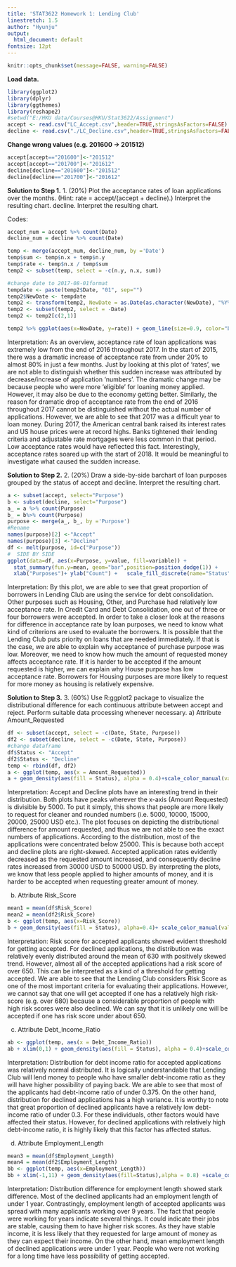 ```yaml
---
title: 'STAT3622 Homework 1: Lending Club'
linestretch: 1.5
author: "Hyunju"
output:
  html_document: default
fontsize: 12pt
---
```


```r
knitr::opts_chunk$set(message=FALSE, warning=FALSE)
```

\begin{center}
{\sf Name: Hyunju  \\
University No.:  }
\end{center}

**Load data.**
```r
library(ggplot2)
library(dplyr)
library(ggthemes)
library(reshape2)
#setwd("E:/HKU data/Courses@HKU/Stat3622/Assignment")
accept <- read.csv("LC_Accept.csv",header=TRUE,stringsAsFactors=FALSE)
decline <- read.csv("./LC_Decline.csv",header=TRUE,stringsAsFactors=FALSE)
```

**Change wrong values (e.g. 201600 -> 201512)**
```r
accept[accept=="201600"]<-"201512"
accept[accept=="201700"]<-"201612"
decline[decline=="201600"]<-"201512"
decline[decline=="201700"]<-"201612"
```


**Solution to Step 1.** 1. (20%) Plot the acceptance rates of loan applications over the months. (Hint: rate = accept/(accept + decline).) Interpret the resulting chart.
decline. Interpret the resulting chart.

Codes:
```r
accept_num = accept %>% count(Date)
decline_num = decline %>% count(Date)

temp <- merge(accept_num, decline_num, by ='Date')
temp$sum <- temp$n.x + temp$n.y
temp$rate <- temp$n.x / temp$sum
temp2 <- subset(temp, select = -c(n.y, n.x, sum))

#change date to 2017-08-01format
tempdate <- paste(temp2$Date, "01", sep="")
temp2$NewDate <- tempdate
temp2 <- transform(temp2, NewDate = as.Date(as.character(NewDate), "%Y%m%d"))
temp2 <- subset(temp2, select = -Date)
temp2 <- temp2[c(2,1)]

temp2 %>% ggplot(aes(x=NewDate, y=rate)) + geom_line(size=0.9, color="black") + geom_point(size=2, color="black") + theme_stata() + labs(title="Acceptance Rate of Loan Applications over Months", x= "Date", y = "Rate")
```

Interpretation: As an overview, acceptance rate of loan applications was extremely low from the end of 2016 throughout 2017. In the start of 2015, there was a dramatic increase of acceptance rate from under 20% to almost 80% in just a few months. Just by looking at this plot of 'rates', we are not able to distinguish whether this sudden increase was attributed by decrease/increase of application 'numbers'. The dramatic change may be because people who were more 'eligible' for loaning money applied. However, it may also be due to the economy getting better.
Similarly, the reason for dramatic drop of acceptance rate from the end of 2016 throughout 2017 cannot be distinguished without the actual number of applications. However, we are able to see that 2017 was a difficult year to loan money. During 2017, the American central bank raised its interest rates and US house prices were at record highs. Banks tightened their lending criteria and adjustable rate mortgages were less common in that period. Low acceptance rates would have reflected this fact. Interestingly, acceptance rates soared up with the start of 2018. It would be meaningful to investigate what caused the sudden increase. 


**Solution to Step 2.** 2. (20%) Draw a side-by-side barchart of loan purposes grouped by the status of accept and decline. Interpret the resulting chart.
```r
a <- subset(accept, select="Purpose")
b <- subset(decline, select="Purpose")
a_ = a %>% count(Purpose)
b_ = b%>% count(Purpose)
purpose <- merge(a_, b_, by ='Purpose')
#Rename
names(purpose)[2] <-"Accept"
names(purpose)[3] <-"Decline"
df <- melt(purpose, id=c("Purpose"))
#  SIDE BY SIDE
ggplot(data=df, aes(x=Purpose, y=value, fill=variable)) + 
  stat_summary(fun.y=mean, geom="bar",position=position_dodge(1)) +
  xlab("Purposes")+ ylab("Count") +   scale_fill_discrete(name="Status") + labs(title="Loan Purposes by Accept and Decline")
```

Interpretation: By this plot, we are able to see that great proportion of borrowers in Lending Club are using the service for debt consolidation. Other purposes such as Housing, Other, and Purchase had relatively low acceptance rate. In Credit Card and Debt Consolidation, one out of three or four borrowers were accepted. In order to take a closer look at the reasons for difference in acceptance rate by loan purposes, we need to know what kind of criterions are used to evaluate the borrowers. It is possible that the Lending Club puts priority on loans that are needed immediately. If that is the case, we are able to explain why acceptance of purchase purpose was low. 
Moreover, we need to know how much the amount of requested money affects acceptance rate. If it is harder to be accepted if the amount requested is higher, we can explain why House purpose has low acceptance rate. Borrowers for Housing purposes are more likely to request for more money as housing is relatively expensive. 


**Solution to Step 3.** 3. (60%) Use R:ggplot2 package to visualize the distributional difference for each continuous attribute between accept and reject. Perform suitable data processing whenever necessary.
a) Attribute Amount_Requested 
```r
df <- subset(accept, select = -c(Date, State, Purpose))
df2 <- subset(decline, select = -c(Date, State, Purpose))
#change dataframe 
df$Status <- "Accept"
df2$Status <- "Decline"
temp <- rbind(df, df2)
a <- ggplot(temp, aes(x = Amount_Requested))
a + geom_density(aes(fill = Status), alpha = 0.4)+scale_color_manual(values = c("#0073C2FF", "#FC4E07"))+   scale_fill_manual(values = c("#0073C2FF", "#FC4E07")) + xlim(0, 50000) + labs(title="Distributional Difference for Amount Requested", x= "Amount Requested (in USD)", y = "Density")
```

Interpretation: Accept and Decline plots have an interesting trend in their distribution. Both plots have peaks wherever the x-axis (Amount Requested) is divisible by 5000. To put it simply, this shows that people are more likely to request for cleaner and rounded numbers (i.e. 5000, 10000, 15000, 20000, 25000 USD etc.). 
The plot focuses on depicting the distributional difference for amount requested, and thus we are not able to see the exact numbers of applications. According to the distribution, most of the applications were concentrated below 25000. This is because both accept and decline plots are right-skewed. Accepted application rates evidently decreased as the requested amount increased, and consequently decline rates increased from 30000 USD to 50000 USD. By interpreting the plots, we know that less people applied to higher amounts of money, and it is harder to be accepted when requesting greater amount of money. 


b) Attribute Risk_Score
```r
mean1 = mean(df$Risk_Score)
mean2 = mean(df2$Risk_Score)
b <- ggplot(temp, aes(x=Risk_Score))
b + geom_density(aes(fill = Status), alpha=0.4)+ scale_color_manual(values = c("#0073C2FF", "#FC4E07"))+scale_fill_manual(values = c("#0073C2FF", "#FC4E07")) + labs(title="Distributional Difference for Risk Score", x= "Risk Score", y = "Density")+ geom_vline(xintercept = mean1, colour="#0073C2FF", linetype = "longdash")+ geom_vline(xintercept = mean2, colour="#FC4E07", linetype = "longdash")

```

Interpretation: Risk score for accepted applicants showed evident threshold for getting accepted. For declined applications, the distribution was relatively evenly distributed around the mean of 630 with positively skewed trend. However, almost all of the accepted applications had a risk score of over 650. This can be interpreted as a kind of a threshold for getting accepted. We are able to see that the Lending Club considers Risk Score as one of the most important criteria for evaluating their applications. However, we cannot say that one will get accepted if one has a relatively high risk-score (e.g. over 680) because a considerable proportion of people with high risk scores were also declined. We can say that it is unlikely one will be accepted if one has risk score under about 650. 

c) Attribute Debt_Income_Ratio
```r
ab <- ggplot(temp, aes(x = Debt_Income_Ratio))
ab + xlim(0,1) + geom_density(aes(fill = Status), alpha = 0.4)+scale_color_manual(values = c("#0073C2FF", "#FC4E07"))+scale_fill_manual(values = c("#0073C2FF", "#FC4E07")) + labs(title="Distributional Difference for Debt Income Ratio", x= "Debt Income Ratio", y = "Density")+ xlim(0, 1.10)

```

Interpretation: Distribution for debt income ratio for accepted applications was relatively normal distributed. It is logically understandable that Lending Club will lend money to people who have smaller debt-income ratio as they will have higher possibility of paying back. We are able to see that most of the applicants had debt-income ratio of under 0.375. 
On the other hand, distribution for declined applications has a high variance. It is worthy to note that great proportion of declined applicants have a relatively low debt-income ratio of under 0.3. For these individuals, other factors would have affected their status. However, for declined applications with relatively high debt-income ratio, it is highly likely that this factor has affected status. 


d) Attribute Employment_Length
```r
mean3 = mean(df$Employment_Length)
mean4 = mean(df2$Employment_Length)
bb <- ggplot(temp, aes(x=Employment_Length)) 
bb + xlim(-1,11) + geom_density(aes(fill=Status),alpha = 0.8) +scale_color_manual(values =c("#0073C2FF","#FC4E07"))+scale_fill_manual(values = c("#0073C2FF", "#FC4E07")) + labs(title="Distributional Difference for Employment Length", x= "Employment Length in years", y = "Density") +  geom_vline(xintercept = mean3, colour="#0073C2FF", linetype = "dashed")+ geom_vline(xintercept = mean4, colour="#FC4E07", linetype = "dashed")+ xlim(0, 12)

```

Interpretation: Distribution difference for employment length showed stark difference. Most of the declined applicants had an employment length of under 1 year. Contrastingly, employment length of accepted applicants was spread with many applicants working over 9 years. The fact that people were working for years indicate several things. It could indicate their jobs are stable, causing them to have higher risk scores. As they have stable income, it is less likely that they requested for large amount of money as they can expect their income. 
On the other hand, mean employment length of declined applications were under 1 year. People who were not working for a long time have less possibility of getting accepted. 

